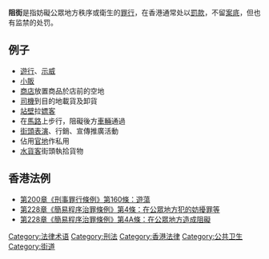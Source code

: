 {{NPOV|time=2007-08-25T03:47:12Z}}
{{Globalize|

area=

[[香港|香港]]}}
'''阻街'''是指妨礙公眾地方秩序或衛生的[[罪行|罪行]]，在香港通常处以[[罰款|罰款]]，不留[[案底|案底]]，但也有监禁的处罚。

== 例子 ==
* [[遊行|遊行]]、[[示威|示威]]
* [[小販|小販]]
* [[商店|商店]]放置商品於店前的空地
* [[司機|司機]]到目的地載貨及卸貨
* [[站壁|站壁]]拉[[嫖客|嫖客]]
* 在[[馬路|馬路]]上步行，阻礙後方[[車輛|車輛]]通過
* [[街頭表演|街頭表演]]、行銷、宣傳推廣活動
* 佔用[[官地|官地]]作私用
* [[水貨客|水貨客]]街頭執拾貨物

== 香港法例 ==
* [http://www.legislation.gov.hk/blis_ind.nsf/6033a8cc1f220686482564840019d2f2/836e34c2dbf0d44a8825648c0004f12a?OpenDocument 第200章《刑事罪行條例》第160條：遊蕩] {{Wayback|url=http://www.legislation.gov.hk/blis_ind.nsf/6033a8cc1f220686482564840019d2f2/836e34c2dbf0d44a8825648c0004f12a?OpenDocument |date=20070929134151 }}
* [http://www.legislation.gov.hk/blis_ind.nsf/6033a8cc1f220686482564840019d2f2/60755f4aa07d57c948257051002625ed?OpenDocument 第228章《簡易程序治罪條例》第4條：在公眾地方犯的妨擾罪等] {{Wayback|url=http://www.legislation.gov.hk/blis_ind.nsf/6033a8cc1f220686482564840019d2f2/60755f4aa07d57c948257051002625ed?OpenDocument |date=20070929134408 }}
* [http://www.legislation.gov.hk/blis_ind.nsf/6033a8cc1f220686482564840019d2f2/f8d3e930edfbcce28825648c0004f495?OpenDocument 第228章《簡易程序治罪條例》第4A條：在公眾地方造成阻礙] {{Wayback|url=http://www.legislation.gov.hk/blis_ind.nsf/6033a8cc1f220686482564840019d2f2/f8d3e930edfbcce28825648c0004f495?OpenDocument |date=20070929132810 }}

{{社會小作品}}

[[Category:法律术语|Category:法律术语]]
[[Category:刑法|Category:刑法]]
[[Category:香港法律|Category:香港法律]]
[[Category:公共卫生|Category:公共卫生]]
[[Category:街道|Category:街道]]